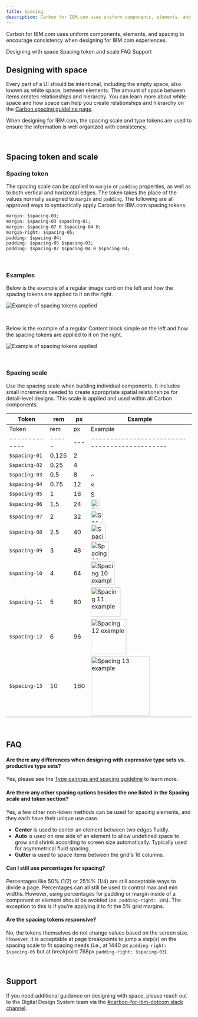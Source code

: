 ```yaml
---
title: Spacing
description: Carbon for IBM.com uses uniform components, elements, and spacing to encourage consistency when designing for IBM.com experiences.   
---
```


<PageDescription>

Carbon for IBM.com uses uniform components, elements, and spacing to encourage consistency when designing for IBM.com experiences. 

</PageDescription>


<AnchorLinks>

<AnchorLink>Designing with space</AnchorLink>
<AnchorLink>Spacing token and scale</AnchorLink>
<AnchorLink>FAQ</AnchorLink>
<AnchorLink>Support</AnchorLink>

</AnchorLinks>

## Designing with space

Every part of a UI should be intentional, including the empty space, also known as white space, between elements. The amount of space between items creates relationships and hierarchy. You can learn more about white space and how space can help you create relationships and hierarchy on the [Carbon spacing guideline page](https://www.carbondesignsystem.com/guidelines/spacing/overview/#designing-with-space).

When designing for IBM.com, the spacing scale and type tokens are used to ensure the information is well organized with consistency.

<br />

## Spacing token and scale

### Spacing token

The spacing scale can be applied to `margin` or `padding` properties, as well as
to both vertical and horizontal edges. The token takes the place of the values
normally assigned to `margin` and `padding`. The following are all approved ways
to syntactically apply Carbon for IBM.com spacing tokens:

```css
margin: $spacing-03;
margin: $spacing-03 $spacing-01;
margin: $spacing-07 0 $spacing-04 0;
margin-right: $spacing-05;
padding: $spacing-04;
padding: $spacing-05 $spacing-03;
padding: $spacing-07 $spacing-04 0 $spacing-04;
```
<br />

### Examples

Below is the example of a regular image card on the left and how the spacing tokens are applied to it on the right.

<Row>
<Column colLg={8}>

![Example of spacing tokens applied](../../images/guidelines/spacing/spacing-example-01.jpg)

</Column>
</Row>

<br />

Below is the example of a regular Content block simple on the left and how the spacing tokens are applied to it on the right.

<Row>
<Column colLg={12}>

![Example of spacing tokens applied](../../images/guidelines/spacing/spacing-example-02.jpg)

</Column>
</Row>

<br />

### Spacing scale

Use the spacing scale when building individual components. It includes small
increments needed to create appropriate spatial relationships for detail-level
designs. This scale is applied and used within all Carbon components.

<div className="spacing-table">

| Token         | rem   | px  | Example                                       |
| ------------- | ----- | --- | --------------------------------------------- |
| Token         | rem   | px  | Example                                       |
| ------------- | ----- | --- | --------------------------------------------- |
| `$spacing-01` | 0.125 | 2   | <img src="../../images/guidelines/spacing/spacing.svg" alt="Spacing 01 example" style="width: 2px; height: 2px;" />     |
| `$spacing-02` | 0.25  | 4   | <img src="../../images/guidelines/spacing/spacing.svg" alt="Spacing 02 example" style="width: 4px; height: 4px;" />     |
| `$spacing-03` | 0.5   | 8   | <img src="../../images/guidelines/spacing/spacing.svg" alt="Spacing 03 example" style="width: 8px; height: 8px;" />     |
| `$spacing-04` | 0.75  | 12  | <img src="../../images/guidelines/spacing/spacing.svg" alt="Spacing 04 example" style="width: 12px; height: 12px;" />   |
| `$spacing-05` | 1     | 16  | <img src="../../images/guidelines/spacing/spacing.svg" alt="Spacing 05 example" style="width: 16px; height: 16px;" />   |
| `$spacing-06` | 1.5   | 24  | <img src="../../images/guidelines/spacing/spacing.svg" alt="Spacing 06 example" style="width: 24px; height: 24px;" />   |
| `$spacing-07` | 2     | 32  | <img src="../../images/guidelines/spacing/spacing.svg" alt="Spacing 07 example" style="width: 32px; height: 32px;" />   |
| `$spacing-08` | 2.5   | 40  | <img src="../../images/guidelines/spacing/spacing.svg" alt="Spacing 08 example" style="width: 40px; height: 40px;" />   |
| `$spacing-09` | 3     | 48  | <img src="../../images/guidelines/spacing/spacing.svg" alt="Spacing 09 example" style="width: 48px; height: 48px;" />   |
| `$spacing-10` | 4     | 64  | <img src="../../images/guidelines/spacing/spacing.svg" alt="Spacing 10 example" style="width: 64px; height: 64px;" />   |
| `$spacing-11` | 5     | 80  | <img src="../../images/guidelines/spacing/spacing.svg" alt="Spacing 11 example" style="width: 80px; height: 80px;" />   |
| `$spacing-12` | 6     | 96  | <img src="../../images/guidelines/spacing/spacing.svg" alt="Spacing 12 example" style="width: 96px; height: 96px;" />   |
| `$spacing-13` | 10    | 160 | <img src="../../images/guidelines/spacing/spacing.svg" alt="Spacing 13 example" style="width: 160px; height: 160px;" /> |

</div>

<br />

## FAQ

#### Are there any differences when designing with expressive type sets vs. productive type sets?

Yes, please see the [Type pairings and spacing guideline](https://www.ibm.com/standards/web/carbon-for-ibm-dotcom/guidelines/type-pairing-and-spacing) to learn more.

#### Are there any other spacing options besides the one listed in the Spacing scale and token section?

Yes, a few other non-token methods can be used for spacing elements, and they each have their unique use case.

* **Center** is used to center an element between two edges fluidly.
* **Auto** is used on one side of an element to allow undefined space to grow and shrink according to screen size automatically. Typically used for asymmetrical fluid spacing.
* **Gutter** is used to space items between the grid's 16 columns.

#### Can I still use percentages for spacing?

Percentages like 50% (1/2) or 25%% (1/4) are still acceptable ways to divide a
page. Percentages can all still be used to control max and min widths. However,
using percentages for padding or margin inside of a component or element should
be avoided (ex. `padding-right: 10%`). The exception to this is if you’re
applying it to fit the 5% grid margins.

#### Are the spacing tokens responsive?

No, the tokens themselves do not change values based on the screen size.
However, it is acceptable at page breakpoints to jump a step(s) on the spacing
scale to fit spacing needs (i.e., at 1440 px `padding-right: $spacing-05` but at
breakpoint 768px `padding-right: $spacing-03`).


<br />

## Support

If you need additional guidance on designing with space, please reach out to the Digital Design System team via the [#carbon-for-ibm-dotcom slack channel](https://cognitive-app.slack.com/archives/C2PLX8GQ6). 
